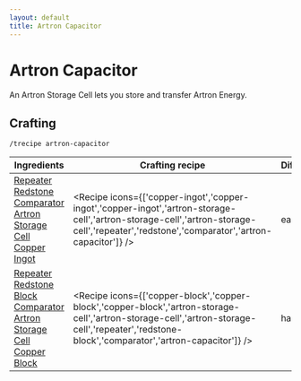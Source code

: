 ```yaml
---
layout: default
title: Artron Capacitor
---
```



Artron Capacitor
===================

An Artron Storage Cell lets you store and transfer Artron Energy.

## Crafting

`/trecipe artron-capacitor`

| Ingredients | Crafting recipe | Difficulty |
| ----------- | --------------- | ------------- |
| [Repeater](https://minecraft.wiki/w/Repeater)<br/>[Redstone](https://minecraft.wiki/w/Redstone_Dust)<br/>[Comparator](https://minecraft.wiki/w/Comparator)<br/>[Artron Storage Cell](/recipes/items/artron-storage-cell)<br/>[Copper Ingot](https://minecraft.wiki/w/Copper_Ingot) | <Recipe icons={['copper-ingot','copper-ingot','copper-ingot','artron-storage-cell','artron-storage-cell','artron-storage-cell','repeater','redstone','comparator','artron-capacitor']} /> | easy |
| [Repeater](https://minecraft.wiki/w/Repeater)<br/>[Redstone Block](https://minecraft.wiki/w/Redstone_Block)<br/>[Comparator](https://minecraft.wiki/w/Comparator)<br/>[Artron Storage Cell](/recipes/items/artron-storage-cell)<br/>[Copper Block](https://minecraft.wiki/w/Copper_Block) | <Recipe icons={['copper-block','copper-block','copper-block','artron-storage-cell','artron-storage-cell','artron-storage-cell','repeater','redstone-block','comparator','artron-capacitor']} /> | hard |